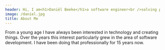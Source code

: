 ```yaml
---
header: Hi, I am<h1>Daniël Beeke</h1>a software engineer<br />solving problems for<br />people & organizations
image: /daniel.jpg
title: About Me
---
```

From a young age I have always been interested in technology and creating things. Over the years this interest particularly grew in the area of software development. I have been doing that professionally for 15 years now.